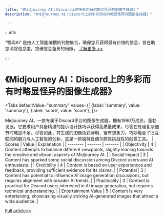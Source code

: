 ```yaml
---
title: "《Midjourney AI：Discord上的多彩而有时略显怪异的图像生成器》"
description: "《Midjourney AI：Discord上的多彩而有时略显怪异的图像生成器》"

---
```



:::info

“智闻AI“ 是由人工智能编撰的刊物集合，确保您只获得最有价值的信息，旨在助您消除信息差，突破信息茧房的局限。  [了解更多 >>](/)

:::

# 《Midjourney AI：Discord上的多彩而有时略显怪异的图像生成器》


<Tabs
	defaultValue="summary"
	values={[
	{label: 'summary', value: 'summary'},
	{label: 'score', value: 'score'},
]}>
<TabItem value="summary">


Midjourney AI，一款专属于Discord平台的图像生成器，拥有1990万成员，蓬勃发展。它要求用户具备精湛的提示设计技巧以获得高质量成果，尽管在处理复杂细节时略显不足。尽管如此，其生成的图像色彩鲜明、富有想象力，巧妙融合了旧互联网的魅力与人工智能的创新。这是一款独特且偶尔颇具挑战性的创意工具。
</TabItem>
<TabItem value="score">
	| Scores     | Value   | Explanation |
	| -------- | ------- | ------- |
	| Objectivity  | 4    | Content attempts to balance different viewpoints, slightly leaning towards the creative and vibrant aspects of Midjourney AI.    |
	| Social Impact | 3     | Content has sparked some social discussion among Discord users and AI enthusiasts.    |
	| Credibility    | 4    | Content is based on user experiences and feedback, providing sufficient evidence for its claims.    |
	| Potential    | 3    | Content has potential to influence AI image generation discussions, but requires alignment with broader AI trends.    |
	| Practicality    | 3    | Content is practical for Discord users interested in AI image generation, but requires technical understanding.    |
	| Entertainment Value    | 5    | Content is very entertaining, showcasing visually striking AI-generated images that attract a wide audience.    |
</TabItem>
</Tabs>

[Full article>>](https://www.cnet.com/tech/services-and-software/midjourney-review-vibrant-occasionally-wonky-ai-images-for-discord-users/#ftag=CAD590a51e)

